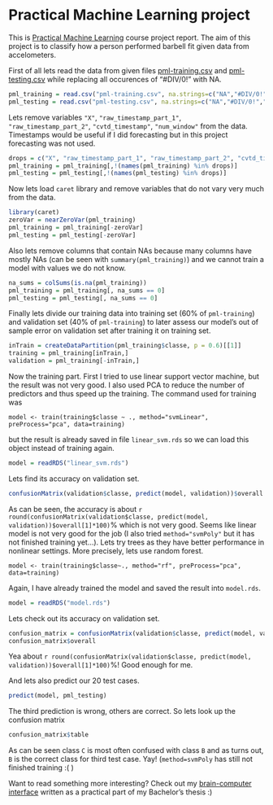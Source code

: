 # Practical Machine Learning project



This is [Practical Machine Learning](https://www.coursera.org/course/predmachlearn) course project report. The aim of this project is to classify how a person performed barbell fit given data from accelometers.

First of all lets read the data from given files [pml-training.csv](http://kahvel.github.io/pml-project/pml-training.csv) and [pml-testing.csv](http://kahvel.github.io/pml-project/pml-testing.csv) while replacing all occurences of "#DIV/0!" with NA.
```r
pml_training = read.csv("pml-training.csv", na.strings=c("NA","#DIV/0!",""))
pml_testing = read.csv("pml-testing.csv", na.strings=c("NA","#DIV/0!",""))
```

Lets remove variables `"X"`, `"raw_timestamp_part_1"`, `"raw_timestamp_part_2"`, `"cvtd_timestamp"`, `"num_window"` from the data. Timestamps would be useful if I did forecasting but in this project forecasting was not used.

```r
drops = c("X", "raw_timestamp_part_1", "raw_timestamp_part_2", "cvtd_timestamp", "num_window")
pml_training = pml_training[,!(names(pml_training) %in% drops)]
pml_testing = pml_testing[,!(names(pml_testing) %in% drops)]
```

Now lets load `caret` library and remove variables that do not vary very much from the data.

```r
library(caret)
zeroVar = nearZeroVar(pml_training)
pml_training = pml_training[-zeroVar]
pml_testing = pml_testing[-zeroVar]
```

Also lets remove columns that contain NAs because many columns have mostly NAs (can be seen with `summary(pml_training)`) and we cannot train a model with values we do not know.
```r
na_sums = colSums(is.na(pml_training))
pml_training = pml_training[, na_sums == 0]
pml_testing = pml_testing[, na_sums == 0]
```

Finally lets divide our training data into training set (60% of `pml-training`) and validation set (40% of `pml-training`) to later assess our model's out of sample error on validation set after training it on training set.
```r
inTrain = createDataPartition(pml_training$classe, p = 0.6)[[1]]
training = pml_training[inTrain,]
validation = pml_training[-inTrain,]
```

Now the training part. First I tried to use linear support vector machine, but the result was not very good. I also used PCA to reduce the number of predictors and thus speed up the training. The command used for training was
```
model <- train(training$classe ~ ., method="svmLinear", preProcess="pca", data=training)
```
but the result is already saved in file `linear_svm.rds` so we can load this object instead of training again.
```r
model = readRDS("linear_svm.rds")
```

Lets find its accuracy on validation set.
```r
confusionMatrix(validation$classe, predict(model, validation))$overall
```

As can be seen, the accuracy is about `r round(confusionMatrix(validation$classe, predict(model, validation))$overall[1]*100)`% which is not very good. Seems like linear model is not very good for the job (I also tried `method="svmPoly"` but it has not finished training yet...). Lets try trees as they have better performance in nonlinear settings. More precisely, lets use random forest.
```
model <- train(training$classe~., method="rf", preProcess="pca", data=training)
```

Again, I have already trained the model and saved the result into `model.rds`.
```r
model = readRDS("model.rds")
```

Lets check out its accuracy on validation set.
```r
confusion_matrix = confusionMatrix(validation$classe, predict(model, validation))
confusion_matrix$overall
```

Yea about `r round(confusionMatrix(validation$classe, predict(model, validation))$overall[1]*100)`%! Good enough for me. 

And lets also predict our 20 test cases.
```r
predict(model, pml_testing)
```

The third prediction is wrong, others are correct. So lets look up the confusion matrix
```r
confusion_matrix$table
```
As can be seen class `C` is most often confused with class `B` and as turns out, `B` is the correct class for third test case. Yay! (`method=svmPoly` has still not finished training :( )

Want to read something more interesting? Check out my [brain-computer interface](https://github.com/kahvel/VEP-BCI) written as a practical part of my Bachelor's thesis :)